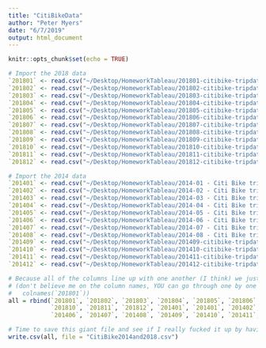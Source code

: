 ```yaml
---
title: "CitiBikeData"
author: "Peter Myers"
date: "6/7/2019"
output: html_document
---
```


```r
knitr::opts_chunk$set(echo = TRUE)
```

```r
# Import the 2018 data
`201801` <- read.csv("~/Desktop/HomeworkTableau/201801-citibike-tripdata.csv")
`201802` <- read.csv("~/Desktop/HomeworkTableau/201802-citibike-tripdata.csv")
`201803` <- read.csv("~/Desktop/HomeworkTableau/201803-citibike-tripdata.csv")
`201804` <- read.csv("~/Desktop/HomeworkTableau/201804-citibike-tripdata.csv")
`201805` <- read.csv("~/Desktop/HomeworkTableau/201805-citibike-tripdata.csv")
`201806` <- read.csv("~/Desktop/HomeworkTableau/201806-citibike-tripdata.csv")
`201807` <- read.csv("~/Desktop/HomeworkTableau/201807-citibike-tripdata.csv")
`201808` <- read.csv("~/Desktop/HomeworkTableau/201808-citibike-tripdata.csv")
`201809` <- read.csv("~/Desktop/HomeworkTableau/201809-citibike-tripdata.csv")
`201810` <- read.csv("~/Desktop/HomeworkTableau/201810-citibike-tripdata.csv")
`201811` <- read.csv("~/Desktop/HomeworkTableau/201811-citibike-tripdata.csv")
`201812` <- read.csv("~/Desktop/HomeworkTableau/201812-citibike-tripdata.csv")

# Import the 2014 data
`201401` <- read.csv("~/Desktop/HomeworkTableau/2014-01 - Citi Bike trip data.csv")
`201402` <- read.csv("~/Desktop/HomeworkTableau/2014-02 - Citi Bike trip data.csv")
`201403` <- read.csv("~/Desktop/HomeworkTableau/2014-03 - Citi Bike trip data.csv")
`201404` <- read.csv("~/Desktop/HomeworkTableau/2014-04 - Citi Bike trip data.csv")
`201405` <- read.csv("~/Desktop/HomeworkTableau/2014-05 - Citi Bike trip data.csv")
`201406` <- read.csv("~/Desktop/HomeworkTableau/2014-06 - Citi Bike trip data.csv")
`201407` <- read.csv("~/Desktop/HomeworkTableau/2014-07 - Citi Bike trip data.csv")
`201408` <- read.csv("~/Desktop/HomeworkTableau/2014-08 - Citi Bike trip data.csv")
`201409` <- read.csv("~/Desktop/HomeworkTableau/201409-citibike-tripdata.csv")
`201410` <- read.csv("~/Desktop/HomeworkTableau/201410-citibike-tripdata.csv")
`201411` <- read.csv("~/Desktop/HomeworkTableau/201411-citibike-tripdata.csv")
`201412` <- read.csv("~/Desktop/HomeworkTableau/201412-citibike-tripdata.csv")
```

```r
# Because all of the columns line up with one another (I think) we just need to squish everything together
# (don't believe me on the column names, YOU can go through one by one and check them with the handy command:
#   colnames(`201801`))
all = rbind(`201801`, `201802`, `201803`, `201804`, `201805`, `201806`, `201807`, `201808`, `201809`, 
            `201810`, `201811`, `201812`, `201401`, `201401`, `201402`, `201403`, `201404`, `201405`, 
            `201406`, `201407`, `201408`, `201409`, `201410`, `201411`, `201412`)

# Time to save this giant file and see if I really fucked it up by having nearly 9M rows.... YAY!
write.csv(all, file = "CitiBike2014and2018.csv")
```
